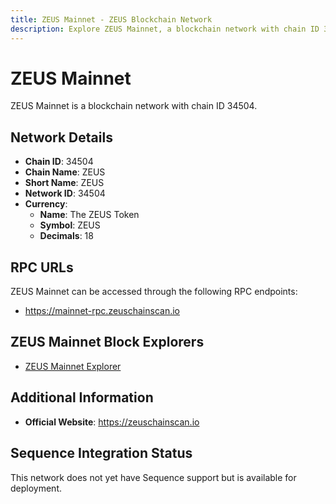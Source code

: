 ```yaml
--- 
title: ZEUS Mainnet - ZEUS Blockchain Network
description: Explore ZEUS Mainnet, a blockchain network with chain ID 34504. Learn about its native currency, The ZEUS Token, and how to interact with the network.
---
```


# ZEUS Mainnet

ZEUS Mainnet is a blockchain network with chain ID 34504.

## Network Details

- **Chain ID**: 34504
- **Chain Name**: ZEUS
- **Short Name**: ZEUS
- **Network ID**: 34504
- **Currency**: 
  - **Name**: The ZEUS Token
  - **Symbol**: ZEUS
  - **Decimals**: 18

## RPC URLs

ZEUS Mainnet can be accessed through the following RPC endpoints:

- https://mainnet-rpc.zeuschainscan.io

## ZEUS Mainnet Block Explorers

- [ZEUS Mainnet Explorer](https://zeuschainscan.io)

## Additional Information

- **Official Website**: https://zeuschainscan.io

## Sequence Integration Status

This network does not yet have Sequence support but is available for deployment.
